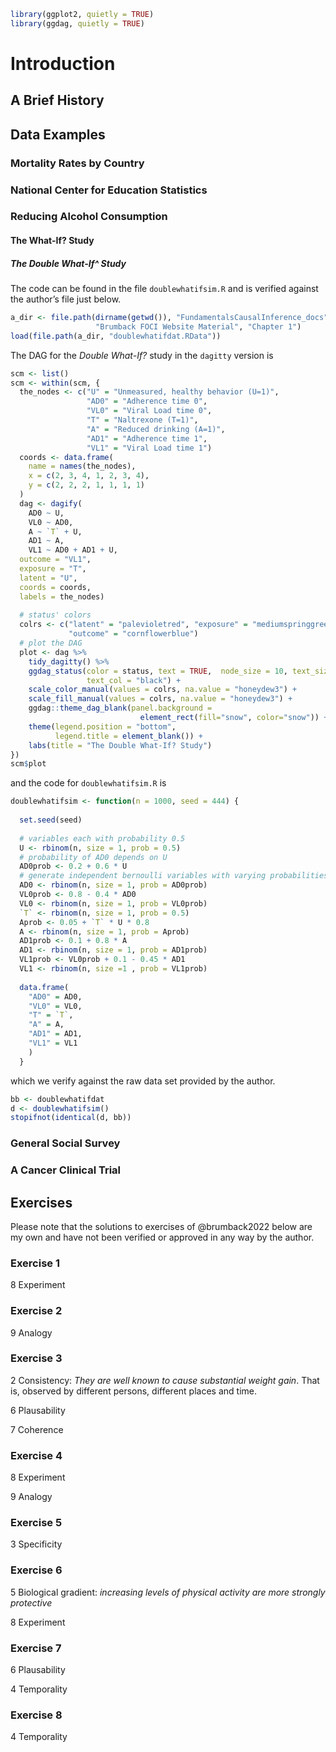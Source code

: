 ```r
library(ggplot2, quietly = TRUE)
library(ggdag, quietly = TRUE)
```


# Introduction {#intro}


## A Brief History


## Data Examples


### Mortality Rates by Country


### National Center for Education Statistics


### Reducing Alcohol Consumption

#### The What-If? Study

##### The Double What-If^ Study


The code can be found in the file `doublewhatifsim.R` and is verified
against the author's file just below.

```r
a_dir <- file.path(dirname(getwd()), "FundamentalsCausalInference_docs",
                   "Brumback FOCI Website Material", "Chapter 1")
load(file.path(a_dir, "doublewhatifdat.RData"))
```


The DAG for the *Double What-If?* study in the `dagitty` version is

```r
scm <- list()
scm <- within(scm, {
  the_nodes <- c("U" = "Unmeasured, healthy behavior (U=1)", 
                 "AD0" = "Adherence time 0", 
                 "VL0" = "Viral Load time 0", 
                 "T" = "Naltrexone (T=1)", 
                 "A" = "Reduced drinking (A=1)", 
                 "AD1" = "Adherence time 1", 
                 "VL1" = "Viral Load time 1")
  coords <- data.frame(
    name = names(the_nodes),
    x = c(2, 3, 4, 1, 2, 3, 4),
    y = c(2, 2, 2, 1, 1, 1, 1)
  )
  dag <- dagify(
    AD0 ~ U,
    VL0 ~ AD0,
    A ~ `T` + U,
    AD1 ~ A,
    VL1 ~ AD0 + AD1 + U,
  outcome = "VL1",
  exposure = "T",
  latent = "U",
  coords = coords,
  labels = the_nodes)
  
  # status' colors
  colrs <- c("latent" = "palevioletred", "exposure" = "mediumspringgreen", 
             "outcome" = "cornflowerblue")
  # plot the DAG
  plot <- dag %>% 
    tidy_dagitty() %>%
    ggdag_status(color = status, text = TRUE,  node_size = 10, text_size = 3, 
                 text_col = "black") +
    scale_color_manual(values = colrs, na.value = "honeydew3") +
    scale_fill_manual(values = colrs, na.value = "honeydew3") +
    ggdag::theme_dag_blank(panel.background = 
                             element_rect(fill="snow", color="snow")) +
    theme(legend.position = "bottom",
          legend.title = element_blank()) +
    labs(title = "The Double What-If? Study")
})
scm$plot
```

and the code for `doublewhatifsim.R` is

```r
doublewhatifsim <- function(n = 1000, seed = 444) {
  
  set.seed(seed)
  
  # variables each with probability 0.5
  U <- rbinom(n, size = 1, prob = 0.5)
  # probability of AD0 depends on U
  AD0prob <- 0.2 + 0.6 * U
  # generate independent bernoulli variables with varying probabilities
  AD0 <- rbinom(n, size = 1, prob = AD0prob)
  VL0prob <- 0.8 - 0.4 * AD0
  VL0 <- rbinom(n, size = 1, prob = VL0prob)
  `T` <- rbinom(n, size = 1, prob = 0.5)
  Aprob <- 0.05 + `T` * U * 0.8
  A <- rbinom(n, size = 1, prob = Aprob)
  AD1prob <- 0.1 + 0.8 * A
  AD1 <- rbinom(n, size = 1, prob = AD1prob)
  VL1prob <- VL0prob + 0.1 - 0.45 * AD1
  VL1 <- rbinom(n, size =1 , prob = VL1prob)
  
  data.frame(
    "AD0" = AD0,
    "VL0" = VL0,
    "T" = `T`,
    "A" = A,
    "AD1" = AD1,
    "VL1" = VL1
    )
  }
```


which we verify against the raw data set provided by the author.

```r
bb <- doublewhatifdat
d <- doublewhatifsim()
stopifnot(identical(d, bb))
```


### General Social Survey


### A Cancer Clinical Trial


## Exercises

Please note that the solutions to exercises of @brumback2022 below are my own 
and have not been verified or approved in any way by the author.

### Exercise 1

8 Experiment

### Exercise 2

9 Analogy

### Exercise 3

2 Consistency: *They are well known to cause substantial weight gain*. That is,
observed by different persons, different places and time.

6 Plausability

7 Coherence

### Exercise 4

8 Experiment

9 Analogy

### Exercise 5

3 Specificity

### Exercise 6

5 Biological gradient: *increasing levels of physical activity are more strongly
protective*

8 Experiment

### Exercise 7

6 Plausability

4 Temporality

### Exercise 8

4 Temporality
